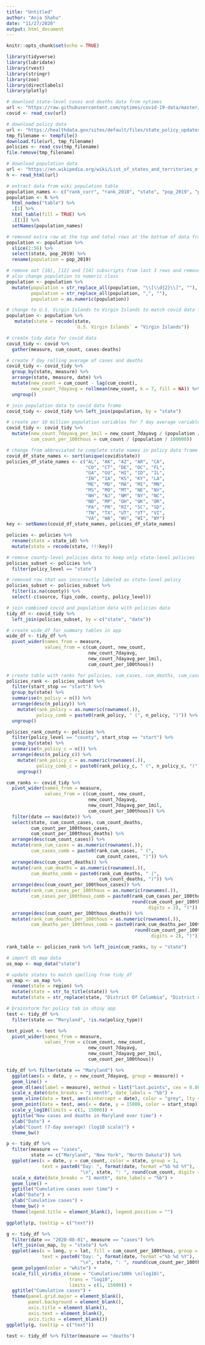 ```yaml
---
title: "Untitled"
author: "Anja Shahu"
date: "11/27/2020"
output: html_document
---
```


```r
knitr::opts_chunk$set(echo = TRUE)
```

```r
library(tidyverse)
library(lubridate)
library(rvest)
library(stringr)
library(zoo)
library(directlabels)
library(plotly)
```

```r
# download state-level cases and deaths data from nytimes
url <- "https://raw.githubusercontent.com/nytimes/covid-19-data/master/us-states.csv"
covid <- read_csv(url)

# download policy data
url <- "https://healthdata.gov/sites/default/files/state_policy_updates_20201125_0719.csv"
tmp_filename <- tempfile()
download.file(url, tmp_filename)
policies <- read_csv(tmp_filename)
file.remove(tmp_filename)

# download population data 
url <- "https://en.wikipedia.org/wiki/List_of_states_and_territories_of_the_United_States_by_population"
h <- read_html(url)
```

```r
# extract data from wiki population table
population_names <- c("rank_curr", "rank_2010", "state", "pop_2019", "pop_2010", "perc_change", "abs_change", "house_seats", "house_perc", "est_pop_per_elec_vote", "cen_pop_per_seat_2019", "cen_pop_per_seat_2010", "perc_pop_2019", "perc_pop_2010", "perc_pop_change", "perc_of_elec")
population <- h %>% 
  html_nodes("table") %>% 
  .[1] %>% 
  html_table(fill = TRUE) %>% 
  .[[1]] %>% 
  setNames(population_names)

# removed extra row at the top and total rows at the bottom of data frame and row for American Samoa in population data
population <- population %>% 
  slice(2:56) %>% 
  select(state, pop_2019) %>% 
  rename(population = pop_2019)

# remove out [10], [12] and [14] subscripts from last 3 rows and remove commas from population numbers
# also change population to numeric class
population <- population %>% 
  mutate(population = str_replace_all(population, "\\[\\d{2}\\]", ""),
         population = str_replace_all(population, ",", ""),
         population = as.numeric(population))

# change to U.S. Virgin Islands to Virgin Islands to match covid data frame 
population <- population %>% 
   mutate(state = recode(state, 
                         `U.S. Virgin Islands` = "Virgin Islands"))
```

```r
# create tidy data for covid data
covid_tidy <- covid %>% 
  gather(measure, cum_count, cases:deaths)

# create 7 day rolling average of cases and deaths
covid_tidy <- covid_tidy %>% 
  group_by(state, measure) %>%
  arrange(state, measure, date) %>%
  mutate(new_count = cum_count - lag(cum_count),
         new_count_7dayavg = rollmean(new_count, k = 7, fill = NA)) %>%
  ungroup()

# join population data to covid data frame
covid_tidy <- covid_tidy %>% left_join(population, by = "state")

# create per 10 million population variables for 7 day average variables
covid_tidy <- covid_tidy %>% 
  mutate(new_count_7dayavg_per_1mil = new_count_7dayavg / (population / 1000000),
         cum_count_per_100thous = cum_count / (population / 100000))
```

```r
# change from abbreviated to complete state names in policy data frame
covid_df_state_names <- sort(unique(covid$state))
policies_df_state_names <- c("AL", "AK", "AZ", "AR", "CA", 
                             "CO", "CT", "DE", "DC", "FL", 
                             "GA", "GU", "HI", "ID", "IL", 
                             "IN", "IA", "KS", "KY", "LA", 
                             "ME", "MD", "MA", "MI", "MN", 
                             "MS", "MO", "MT", "NE", "NV", 
                             "NH", "NJ", "NM", "NY", "NC", 
                             "ND", "MP", "OH", "OK", "OR", 
                             "PA", "PR", "RI", "SC", "SD", 
                             "TN", "TX", "UT", "VT", "VI", 
                             "VA", "WA", "WV", "WI", "WY")
key <- setNames(covid_df_state_names, policies_df_state_names)

policies <- policies %>% 
  rename(state = state_id) %>%
  mutate(state = recode(state, !!!key))

# remove county-level policies data to keep only state-level policies 
policies_subset <- policies %>% 
  filter(policy_level == "state") 

# removed row that was incorrectly labeled as state-level policy
policies_subset <- policies_subset %>% 
  filter(is.na(county)) %>% 
  select(-c(source, fips_code, county, policy_level))

# join combined covid and population data with policies data
tidy_df <- covid_tidy %>% 
  left_join(policies_subset, by = c("state", "date"))

# create wide_df for summary tables in app 
wide_df <- tidy_df %>%
  pivot_wider(names_from = measure,
              values_from = c(cum_count, new_count,
                              new_count_7dayavg,
                              new_count_7dayavg_per_1mil, 
                              cum_count_per_100thous))
```

```r
# create table with ranks for policies, cum_cases, cum_deaths, cum_cases_per_100thous, and cum_deaths_per_100thous
policies_rank <- policies_subset %>% 
  filter(start_stop == "start") %>%
  group_by(state) %>%
  summarise(n_policy = n()) %>%
  arrange(desc(n_policy)) %>% 
    mutate(rank_policy = as.numeric(rownames(.)), 
           policy_comb = paste0(rank_policy, " (", n_policy, ")")) %>%
  ungroup()

policies_rank_county <- policies %>%
  filter(policy_level == "county", start_stop == "start") %>%
  group_by(state) %>%
  summarise(n_policy_c = n()) %>%
  arrange(desc(n_policy_c)) %>% 
    mutate(rank_policy_c = as.numeric(rownames(.)), 
           policy_comb_c = paste0(rank_policy_c, " (", n_policy_c, ")")) %>%
    ungroup()

cum_ranks <- covid_tidy %>%
  pivot_wider(names_from = measure,
              values_from = c(cum_count, new_count,
                              new_count_7dayavg,
                              new_count_7dayavg_per_1mil, 
                              cum_count_per_100thous)) %>%
  filter(date == max(date)) %>%
  select(state, cum_count_cases, cum_count_deaths,
         cum_count_per_100thous_cases, 
         cum_count_per_100thous_deaths) %>%
  arrange(desc(cum_count_cases)) %>% 
  mutate(rank_cum_cases = as.numeric(rownames(.)),
         cum_cases_comb = paste0(rank_cum_cases, " (",
                                 cum_count_cases, ")")) %>% 
  arrange(desc(cum_count_deaths)) %>%
  mutate(rank_cum_deaths = as.numeric(rownames(.)),
         cum_deaths_comb = paste0(rank_cum_deaths, " (",
                                  cum_count_deaths, ")")) %>%
  arrange(desc(cum_count_per_100thous_cases)) %>% 
  mutate(rank_cum_cases_per_100thous = as.numeric(rownames(.)),
         cum_cases_per_100thous_comb = paste0(rank_cum_cases_per_100thous, " (",
                                              round(cum_count_per_100thous_cases,
                                                    digits = 2), ")")) %>%
  arrange(desc(cum_count_per_100thous_deaths)) %>% 
  mutate(rank_cum_deaths_per_100thous = as.numeric(rownames(.)),
         cum_deaths_per_100thous_comb = paste0(rank_cum_deaths_per_100thous, " (",
                                               round(cum_count_per_100thous_deaths,
                                                     digits = 2), ")"))

rank_table <- policies_rank %>% left_join(cum_ranks, by = "state")
```

```r
# import US map data
us_map <- map_data("state")

# update states to match spelling from tidy_df
us_map <- us_map %>% 
  rename(state = region) %>% 
  mutate(state = str_to_title(state)) %>%
  mutate(state = str_replace(state, "District Of Columbia", "District of Columbia"))
```

```r
# brainstorm for policy tab in shiny app 
test <- tidy_df %>% 
  filter(state == "Maryland", !is.na(policy_type))

test_pivot <- test %>% 
  pivot_wider(names_from = measure, 
              values_from = c(cum_count, new_count, 
                              new_count_7dayavg,
                              new_count_7dayavg_per_1mil,
                              cum_count_per_100thous))

tidy_df %>% filter(state == "Maryland") %>%
  ggplot(aes(x = date, y = new_count_7dayavg, group = measure)) +
  geom_line() +
  geom_dl(aes(label = measure), method = list("last.points", cex = 0.80)) +
  scale_x_date(date_breaks = "1 month", date_labels = "%b") +
  geom_vline(data = test, aes(xintercept = date), color = "grey", lty = 2) +
  geom_point(data = test, aes(x = date, y = 15000, color = start_stop)) +
  scale_y_log10(limits = c(1, 15000)) +
  ggtitle("New cases and deaths in Maryland over time") +
  xlab("Date") +
  ylab("Count (7-day average) (log10 scale)") +
  theme_bw() 

p <- tidy_df %>%
  filter(measure == "cases",
         state == c("Maryland", "New York", "North Dakota")) %>%
  ggplot(aes(x = date, y = cum_count, color = state, group = 1,
             text = paste0("Day: ", format(date, format ="%b %d %Y"),
                           "\n", state, ": ", round(cum_count, digits = 3)))) +
  scale_x_date(date_breaks = "1 month", date_labels = "%b") +
  geom_line() +
  ggtitle("Cumulative cases over time") +
  xlab("Date") +
  ylab("Cumulative cases") +
  theme_bw() +
  theme(legend.title = element_blank(), legend.position = "")

ggplotly(p, tooltip = c("text"))

g <- tidy_df %>% 
  filter(date == "2020-08-01", measure == "cases") %>%
  left_join(us_map, by = "state") %>%
  ggplot(aes(x = long, y = lat, fill = cum_count_per_100thous, group = group,
             text = paste0("Day: ", format(date, format ="%b %d %Y"),
                           "\n", state, ": ", round(cum_count_per_100thous, digits = 3)))) +
  geom_polygon(color = "white") +
  scale_fill_viridis_c(name = "Cumulative/100k \n(log10)", 
                       trans = "log10",
                       limits = c(1, 15000)) +
  ggtitle("Cumulative cases") +
  theme(panel.grid.major = element_blank(), 
        panel.background = element_blank(),
        axis.title = element_blank(), 
        axis.text = element_blank(),
        axis.ticks = element_blank()) 
ggplotly(g, tooltip = c("text"))

test <- tidy_df %>% filter(measure == "deaths")
```
